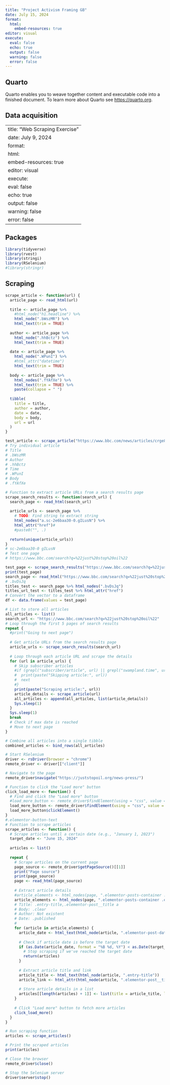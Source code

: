 ```yaml
---
title: "Project Activism Framing GB"
date: July 15, 2024
format: 
  html:
    embed-resources: true
editor: visual
execute: 
  eval: false
  echo: true
  output: false
  warning: false
  error: false
---
```


## Quarto

Quarto enables you to weave together content and executable code into a finished document. To learn more about Quarto see <https://quarto.org>.

## Data acquisition

---
title: "Web Scraping Exercise"
date: July 9, 2024
format: 
  html:
    embed-resources: true
editor: visual
execute: 
  eval: false
  echo: true
  output: false
  warning: false
  error: false
---

## Packages

```r
library(tidyverse)
library(rvest)
library(stringi)
library(RSelenium)
#library(stringr)
```

## Scraping

```r
scrape_article <- function(url) {
  article_page <- read_html(url)
  
  title <- article_page %>%
    #html_node("h1.headline") %>%
    html_node(".bWszMR") %>%
    html_text(trim = TRUE)
  
  author <- article_page %>%
    html_node(".hhBctz") %>%
    html_text(trim = TRUE)
    
  date <- article_page %>%
    html_node(".WPunI") %>%
    #html_attr("datetime")
    html_text(trim = TRUE)
  
  body <- article_page %>%
    html_nodes(".fYAfXe") %>%
    html_text(trim = TRUE) %>%
    paste(collapse = " ")
  
  tibble(
    title = title,
    author = author,
    date = date,
    body = body,
    url = url
  )
}

test_article <- scrape_article("https://www.bbc.com/news/articles/crge8vjg8y3o")
# Try individual article
# Title
# .bWszMR
# Author
# .hhBctz
# Time
# .WPunI
# Body
# .fYAfXe

# Function to extract article URLs from a search results page
scrape_search_results <- function(search_url) {
  search_page <- read_html(search_url)
  
  article_urls <- search_page %>%
    # TODO: Find string to extract string
    html_nodes("a.sc-2e6baa30-0.gILusN") %>%
    html_attr("href")# 
    #paste0("", .)
  
  return(unique(article_urls))
}
# sc-2e6baa30-0 gILusN
# Test one page
# https://www.bbc.com/search?q=%22just%20stop%20oil%22

test_page <- scrape_search_results("https://www.bbc.com/search?q=%22just%20stop%20oil%22")
print(test_page)
search_page <- read_html("https://www.bbc.com/search?q=%22just%20stop%20oil%22")
# .bvDsJq
titles_test <- search_page %>% html_nodes(".bvDsJq")
titles_url_test <- titles_test %>% html_attr("href")
# Convert the vector to a dataframe
df <- data.frame(values = test_page)
```

```r
# List to store all articles
all_articles <- list()
search_url <- "https://www.bbc.com/search?q=%22just%20stop%20oil%22"
# Loop through the first 5 pages of search results
repeat {
  #print("Going to next page")
  
  # Get article URLs from the search results page
  article_urls <- scrape_search_results(search_url)
  
  # Loop through each article URL and scrape the details
  for (url in article_urls) {
    # Skip subscriber articles
    #if (grepl("subscriber/article", url) || grepl("swampland.time", url)) {
    #  print(paste("Skipping article:", url))
    #  next
    #}
    print(paste("Scraping article:", url))
    article_details <- scrape_article(url)
    all_articles <- append(all_articles, list(article_details))
    Sys.sleep(1)
  }
  Sys.sleep(1)
  break
  # Check if max date is reached
  # Move to next page
}

# Combine all articles into a single tibble
combined_articles <- bind_rows(all_articles)
```

```r
# Start RSelenium
driver <- rsDriver(browser = "chrome")
remote_driver <- driver[["client"]]

# Navigate to the page
remote_driver$navigate("https://juststopoil.org/news-press/")

# Function to click the "Load more" button
click_load_more <- function() {
  # Find and click the "Load more" button
  #load_more_button <- remote_driver$findElement(using = "css", value = ".elementor-posts-container .elementor-widget-container:last-child button")
  load_more_button <- remote_driver$findElement(using = "css", value = ".elementor-button")
  load_more_button$clickElement()
}
#.elementor-button-text
# Function to scrape articles
scrape_articles <- function() {
  # Scrape articles until a certain date (e.g., "January 1, 2023")
  target_date <- "June 15, 2024"
  
  articles <- list()
  
  repeat {
    # Scrape articles on the current page
    page_source <- remote_driver$getPageSource()[[1]]
    print("Page source")
    print(page_source)
    page <- read_html(page_source)
    
    # Extract article details
    #article_elements <- html_nodes(page, ".elementor-posts-container .elementor-widget-container .elementor-post")
    article_elements <- html_nodes(page, ".elementor-posts-container .elementor-widget-container .elementor-post")
    # Title: .entry-title,.elementor-post__title a
    # Body: .clear 
    # Author: Not existent
    # Date: .published
    #
    for (article in article_elements) {
      article_date <- html_text(html_node(article, ".elementor-post-date"))
      
      # Check if article date is before the target date
      if (as.Date(article_date, format = "%B %d, %Y") < as.Date(target_date, format = "%B %d, %Y")) {
        # Stop scraping if we've reached the target date
        return(articles)
      }
      
      # Extract article title and link
      article_title <- html_text(html_node(article, ".entry-title"))
      article_link <- html_attr(html_node(article, ".elementor-post__title a"), "href")
      
      # Store article details in a list
      articles[[length(articles) + 1]] <- list(title = article_title, link = article_link)
    }
    
    # Click "Load more" button to fetch more articles
    click_load_more()
  }
}

# Run scraping function
articles <- scrape_articles()

# Print the scraped articles
print(articles)

# Close the browser
remote_driver$close()

# Stop the Selenium server
driver$server$stop()

```
